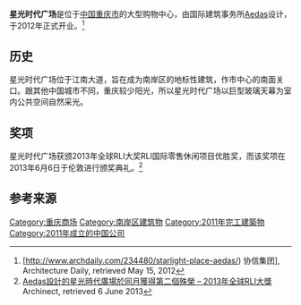 {{Infobox building
| name               = 星光时代广场
| image              =  Starlight Place Shopping Mall.jpg
| image_size         =  
| caption            = 
| former_names       = N/A
| location           = 中国重庆南岸区江南大道28号
| latd               = 29.522498
| longd              = 106.571283
| iso_region         = CN
| completion_date    = 2011
| building_type      = 零售
| floor_count        = 10
| floor_area         = 135,000平方米
| architect          = [[Aedas|Aedas]]
| structural_engineer= 
| main_contractor    = 
| developer          = 协信集团
| owner              = 协信集团
| management         = 协信集团
| references         = 
}}
'''星光时代广场'''是位于[[中国|中国]][[重庆市|重庆市]]的大型购物中心，由国际建筑事务所[[Aedas|Aedas]]设计，于2012年正式开业。<ref>[http://www.archdaily.com/234480/starlight-place-aedas/)  协信集团], Architecture Daily, retrieved May 15, 2012</ref>  

==历史==
星光时代广场位于江南大道，旨在成为南岸区的地标性建筑，作市中心的南面关口。跟其他中国城市不同，重庆较少阳光，所以星光时代广场以巨型玻璃天幕为室内公共空间自然采光。

==奖项==
星光时代广场获颁2013年全球RLI大奖RLI国际零售休闲项目优胜奖，而该奖项在2013年6月6日于伦敦进行颁奖典礼。<ref>[http://archinect.com/firms/release/6259264/aedas-starlight-place-scores-second-prestigious-award-in-a-month-global-rli-award-2013/74745724 Aedas設計的星光時代廣場於同月獲得第二個殊榮 – 2013年全球RLI大獎] {{Wayback|url=http://archinect.com/firms/release/6259264/aedas-starlight-place-scores-second-prestigious-award-in-a-month-global-rli-award-2013/74745724 |date=20210223225202 }} Archinect, retrieved 6 June 2013</ref>

==参考来源==
{{Reflist}}

[[Category:重庆商场|Category:重庆商场]]
[[Category:南岸区建筑物|Category:南岸区建筑物]]
[[Category:2011年完工建築物|Category:2011年完工建築物]]
[[Category:2011年成立的中国公司|Category:2011年成立的中国公司]]